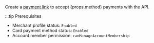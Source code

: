 Create a [payment link](../../online/index.mdx#links) to accept {props.method} payments with the API.

:::tip Prerequisites
- Merchant profile status: `Enabled`
- Card payment method status: `Enabled`
- Account member permission: `canManageAccountMembership`